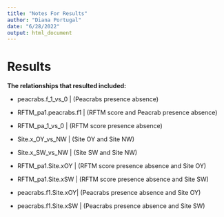 ```yaml
---
title: "Notes For Results"
author: "Diana Portugal"
date: "6/28/2022"
output: html_document
---
```




# Results 
**The relationships that resulted included:**

* peacrabs.f_1_vs_0 | (Peacrabs presence absence)

* RFTM_pa1.peacrabs.f1 | (RFTM score and Peacrab presence absence)

* RFTM_pa_1_vs_0 | (RFTM score presence absence)

* Site.x_OY_vs_NW | (Site OY and Site NW)

* Site.x_SW_vs_NW | (Site SW and Site NW)

* RFTM_pa1.Site.xOY | (RFTM score presence absence and Site OY)

* RFTM_pa1.Site.xSW | (RFTM score presence absence and Site SW)

* peacrabs.f1.Site.xOY| (Peacrabs presence absence and Site OY)

* peacrabs.f1.Site.xSW | (Peacrabs presence absence and Site SW)


